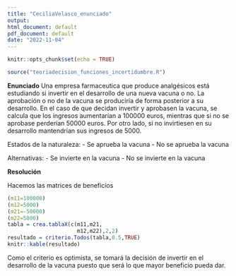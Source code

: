 ---
title: "CeciliaVelasco_enunciado"
output:
html_document: default
pdf_document: default
date: "2022-11-04"
---
  
```{r setup, include=FALSE}
knitr::opts_chunk$set(echo = TRUE)
```

```{r}
source("teoriadecision_funciones_incertidumbre.R")
```

**Enunciado**
  Una empresa farmaceutica que produce analgésicos está estudiando si invertir en el desarrollo de una nueva vacuna o no. La aprobación o no de la vacuna se produciría de forma posterior a su desarrollo. En el caso de que decidan invertir y aprobasen la vacuna, se calcula que los ingresos aumentarían a 100000 euros, mientras que si no se aprobase perderían 50000 euros. Por otro lado, si no invirtiesen en su desarrollo mantendrían sus ingresos de 5000.


Estados de la naturaleza:
- Se aprueba la vacuna 
- No se aprueba la vacuna

Alternativas:
- Se invierte en la vacuna
- No se invierte en la vacuna



**Resolución**
  
  Hacemos las matrices de beneficios
```{r}
(m11=100000)
(m12=5000)
(m21=-50000)
(m22=5000)
tabla = crea.tablaX(c(m11,m21,
                      m12,m22),2,2)
resultado = criterio.Todos(tabla,0.5,TRUE)
knitr::kable(resultado)
```

Como el criterio es optimista, se tomará la decisión de invertir en el desarrollo de la vacuna puesto que será lo que mayor beneficio pueda dar.